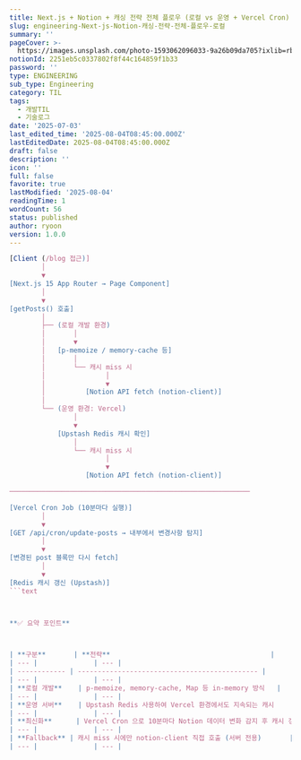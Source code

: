 ```yaml
---
title: Next.js + Notion + 캐싱 전략 전체 플로우 (로컬 vs 운영 + Vercel Cron)
slug: engineering-Next-js-Notion-캐싱-전략-전체-플로우-로컬
summary: ''
pageCover: >-
  https://images.unsplash.com/photo-1593062096033-9a26b09da705?ixlib=rb-4.0.3&q=85&fm=jpg&crop=entropy&cs=srgb
notionId: 2251eb5c0337802f8f44c164859f1b33
password: ''
type: ENGINEERING
sub_type: Engineering
category: TIL
tags:
  - 개발TIL
  - 기술로그
date: '2025-07-03'
last_edited_time: '2025-08-04T08:45:00.000Z'
lastEditedDate: 2025-08-04T08:45:00.000Z
draft: false
description: ''
icon: ''
full: false
favorite: true
lastModified: '2025-08-04'
readingTime: 1
wordCount: 56
status: published
author: ryoon
version: 1.0.0
---
```


```typescript
[Client (/blog 접근)]
        │
        ▼
[Next.js 15 App Router → Page Component]
        │
        ▼
[getPosts() 호출]
        │
        ├── (로컬 개발 환경)
        │       │
        │       ▼
        │   [p-memoize / memory-cache 등]
        │       │
        │       └── 캐시 miss 시
        │               │
        │               ▼
        │          [Notion API fetch (notion-client)]
        │
        └── (운영 환경: Vercel)
                │
                ▼
            [Upstash Redis 캐시 확인]
                │
                └── 캐시 miss 시
                        │
                        ▼
                   [Notion API fetch (notion-client)]

────────────────────────────────────────────────────────────

[Vercel Cron Job (10분마다 실행)]
        │
        ▼
[GET /api/cron/update-posts → 내부에서 변경사항 탐지]
        │
        ▼
[변경된 post 블록만 다시 fetch]
        │
        ▼
[Redis 캐시 갱신 (Upstash)]
```text



**✅ 요약 포인트**



| **구분**       | **전략**                                        |
| --- |              | --- |                                               | --- |
| ------------ | --------------------------------------------- |
| --- |              | --- |                                               | --- |
| **로컬 개발**    | p-memoize, memory-cache, Map 등 in-memory 방식   |
| --- |              | --- |                                               | --- |
| **운영 서버**    | Upstash Redis 사용하여 Vercel 환경에서도 지속되는 캐시       |
| --- |              | --- |                                               | --- |
| **최신화**      | Vercel Cron 으로 10분마다 Notion 데이터 변화 감지 후 캐시 갱신 |
| --- |              | --- |                                               | --- |
| **Fallback** | 캐시 miss 시에만 notion-client 직접 호출 (서버 전용)       |
| --- |              | --- |                                               | --- |

